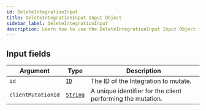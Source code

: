```yaml
---
id: DeleteIntegrationInput
title: DeleteIntegrationInput Input Object
sidebar_label: DeleteIntegrationInput
description: Learn how to use the DeleteIntegrationInput Input Object for 's API.
---
```


## Input fields

| Argument           | Type                                     | Description                                                 |
| ------------------ | ---------------------------------------- | ----------------------------------------------------------- |
| `id`               | [`ID`](api/schema/scalar/ID.mdx)         | The ID of the Integration to mutate.                        |
| `clientMutationId` | [`String`](api/schema/scalar/String.mdx) | A unique identifier for the client performing the mutation. |

